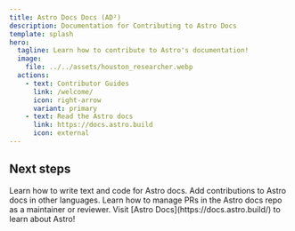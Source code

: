 ```yaml
---
title: Astro Docs Docs (AD²)
description: Documentation for Contributing to Astro Docs
template: splash
hero:
  tagline: Learn how to contribute to Astro's documentation!
  image:
    file: ../../assets/houston_researcher.webp
  actions:
    - text: Contributor Guides
      link: /welcome/
      icon: right-arrow
      variant: primary
    - text: Read the Astro docs
      link: https://docs.astro.build
      icon: external
---
```



## Next steps

<CardGrid stagger>
	<Card title="Writing and Style Guides" icon="pencil">
		Learn how to write text and code for Astro docs.
	</Card>
	<Card title="i18n and Translator guides" icon="add-document">
		Add contributions to Astro docs in other languages.
	</Card>
	<Card title="Maintainer and Reviewer Guides" icon="setting">
		Learn how to manage PRs in the Astro docs repo as a maintainer or reviewer.
	</Card>
	<Card title="Read the docs" icon="open-book">
		Visit [Astro Docs](https://docs.astro.build/) to learn about Astro!
	</Card>
</CardGrid>
